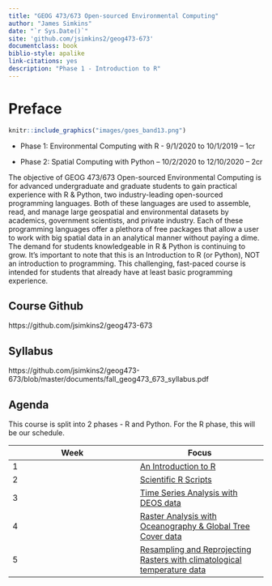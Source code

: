 ```yaml
--- 
title: "GEOG 473/673 Open-sourced Environmental Computing"
author: "James Simkins"
date: "`r Sys.Date()`"
site: 'github.com/jsimkins2/geog473-673'
documentclass: book
biblio-style: apalike
link-citations: yes
description: "Phase 1 - Introduction to R"
---
```


# Preface

```r
knitr::include_graphics("images/goes_band13.png")  
```


- Phase 1: Environmental Computing with R - 9/1/2020 to 10/1/2019 – 1cr

- Phase 2: Spatial Computing with Python – 10/2/2020 to 12/10/2020 – 2cr


The objective of GEOG 473/673 Open-sourced Environmental Computing is for advanced undergraduate and graduate students to gain practical experience with R & Python, two industry-leading open-sourced programming languages. Both of these languages are used to assemble, read, and manage large geospatial and environmental datasets by academics, government scientists, and private industry. Each of these programming languages offer a plethora of free packages that allow a user to work with big spatial data in an analytical manner without paying a dime. The demand for students knowledgeable in R & Python is continuing to grow. It’s important to note that this is an Introduction to R (or Python), NOT an introduction to programming. This challenging, fast-paced course is intended for students that already have at least basic programming experience. 


## Course Github

https://github.com/jsimkins2/geog473-673

## Syllabus

https://github.com/jsimkins2/geog473-673/blob/master/documents/fall_geog473_673_syllabus.pdf

## Agenda
This course is split into 2 phases - R and Python. For the R phase, this will be our schedule.

|Week     |      Focus|
|----------|----------|
|1 | [An Introduction to R](https://jsimkins2.github.io/geog473-673/getting-started-with-r.html)|
|2 | [Scientific R Scripts](https://jsimkins2.github.io/geog473-673/scientific-r-scripts.html)| 
|3 | [Time Series Analysis with DEOS data](https://jsimkins2.github.io/geog473-673/time-series-fun-with-deos.html)| 
|4 | [Raster Analysis with Oceanography & Global Tree Cover data](https://jsimkins2.github.io/geog473-673/oceanography-global-tree-cover.html)| |
|5 | [Resampling and Reprojecting Rasters with climatological temperature data](https://jsimkins2.github.io/geog473-673/reprojecting-writing-rasters.html)| 

